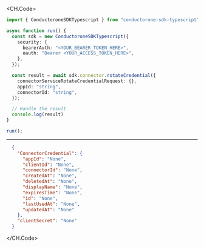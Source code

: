 
<CH.Code>
```typescript RotateCredential.ts
import { ConductoroneSDKTypescript } from "conductorone-sdk-typescript";

async function run() {
  const sdk = new ConductoroneSDKTypescript({
    security: {
      bearerAuth: "<YOUR_BEARER_TOKEN_HERE>",
      oauth: "Bearer <YOUR_ACCESS_TOKEN_HERE>",
    },
  });

  const result = await sdk.connector.rotateCredential({
    connectorServiceRotateCredentialRequest: {},
    appId: "string",
    connectorId: "string",
  });

  // Handle the result
  console.log(result)
}

run();
```
---

```json Example Response
  {
    "ConnectorCredential": {
      "appId": "None",
      "clientId": "None",
      "connectorId": "None",
      "createdAt": "None",
      "deletedAt": "None",
      "displayName": "None",
      "expiresTime": "None",
      "id": "None",
      "lastUsedAt": "None",
      "updatedAt": "None"
    },
    "clientSecret": "None"
  }
```
</CH.Code>
